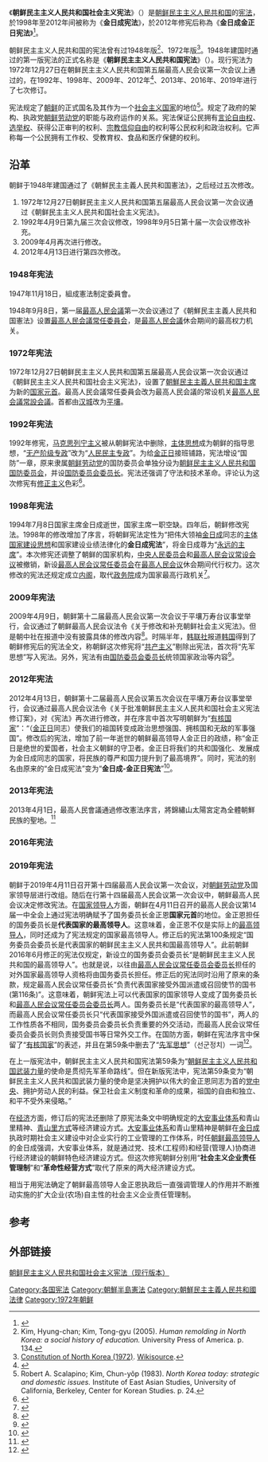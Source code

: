 {{noteta
|1=zh-cn:朝鲜民主主义人民共和国;zh-tw:朝鮮民主主義人民共和國
|2=zh-cn:朝鲜劳动党;zh-tw:朝鮮勞動黨
}}
{{Infobox constitution
| document_name        = 朝鲜民主主义人民共和国社会主义宪法
| image                = Constitution of North Korea.jpg
| image_alt            = 
| caption              = 
| orig_lang_code       = ko
| title_orig           = {{noitalic|조선민주주의인민공화국 사회주의헌법}}
| jurisdiction         = {{DPRK}}
| date_created         = 
| date_presented       = 1972年10月23日
| date_ratified        = 1972年12月27日
| date_effective       = 1972年12月27日
| date_repealed        = 
| system               = [[單一制|單一制]][[一黨專政|一黨專政]][[共和國|共和國]]
| branches             = 3個
| head_of_state        = [[朝鮮民主主義人民共和國國務委員會委員長|國務委員會委員長]]
| chambers             = 一院制（[[最高人民會議|最高人民會議]]）
| executive            = [[朝鮮總理列表|總理]]領導[[朝鲜民主主义人民共和国内阁|內閣]]
| courts               = [[朝鮮民主主義人民共和國中央裁判所|中央裁判所]]
| federalism           = 
| electoral_college    = 是（[[最高人民會議|最高人民會議]]）
| number_entrenchments = 
| date_legislature     = [[1972年朝鮮民主主義人民共和國最高人民會議選舉|1972年12月25日]]
| date_first_executive = 1972年12月27日
| date_first_court     = 1972年12月27日
| number_amendments    = 7次
| date_last_amended    = 2019年8月29日
| location_of_document = 
| commissioned         = [[朝鮮勞動黨中央委員會|朝鮮勞動黨中央委員會]]
| writer               = [[朝鮮勞動黨中央委員會|朝鮮勞動黨中央委員會]]
| signers              = [[最高人民會議|最高人民會議]]
| media_type           =
| supersedes           = 1948年憲法
}}
{{Wikisource|朝鮮民主主義人民共和國社會主義憲法 (2019年)}}
{{wikisourcelang|ko|조선민주주의인민공화국 사회주의 헌법}}
{{朝鲜政治}}

《'''朝鲜民主主义人民共和国社会主义宪法'''》（{{朝|조선민주주의인민공화국 사회주의헌법|朝鮮民主主義人民共和國社會主義憲法}}）是[[朝鲜民主主义人民共和国|朝鲜民主主义人民共和国]]的[[宪法|宪法]]，於1998年至2012年间被称为《'''金日成宪法'''》，於2012年修宪后称為《'''金日成金正日宪法'''》<ref>{{cite news|title=朝鲜首次将“拥有核武”写入宪法|url=http://realtime.zaobao.com/2012/06/jg120601_008.shtml|accessdate=2013-04-08|newspaper=联合早报|date=2012-06-01|deadurl=yes|archiveurl=https://web.archive.org/web/20120704071552/http://realtime.zaobao.com/2012/06/jg120601_008.shtml|archivedate=2012-07-04}}</ref>。

朝鲜民主主义人民共和国的宪法曾有过1948年版<ref>Kim, Hyung-chan; Kim, Tong-gyu (2005). ''Human remolding in North Korea: a social history of education.'' University Press of America. p. 134.</ref>、1972年版<ref>[[s:Constitution_of_North_Korea_(1972)|Constitution of North Korea (1972)]]. [[Wikisource|Wikisource]].</ref>。1948年建国时通过的第一版宪法的正式名称是《'''朝鲜民主主义人民共和国宪法'''》（{{lang|ko|조선민주주의인민공화국 헌법}}）。现行宪法为1972年12月27日在朝鲜民主主义人民共和国第五届最高人民会议第一次会议上通过的，在1992年、1998年、2009年、2012年<ref>{{cite web|title=朝鲜国家概况（最近更新时间：2012年12月）|url=http://www.fmprc.gov.cn/mfa_chn/gjhdq_603914/gj_603916/yz_603918/1206_604114/|work=国家和组织|publisher=中华人民共和国外交部|accessdate=2013-04-08|archive-date=2015-09-24|archive-url=https://web.archive.org/web/20150924044630/http://www.fmprc.gov.cn/mfa_chn/gjhdq_603914/gj_603916/yz_603918/1206_604114/|dead-url=no}}</ref>、2013年、2016年、2019年进行了七次修订。

宪法规定了[[朝鲜|朝鲜]]的正式国名及其作为一个[[社会主义国家|社会主义国家]]的地位<ref>Robert A. Scalapino; Kim, Chun-yŏp (1983). ''North Korea today: strategic and domestic issues.'' Institute of East Asian Studies, University of California, Berkeley, Center for Korean Studies. p. 24.</ref>。规定了政府的架构、执政党[[朝鲜劳动党|朝鲜劳动党]]的职能与政府运作的关系。宪法保证公民拥有[[言论自由|言论自由权]]、[[选举权|选举权]]、获得公正审判的权利、[[宗教自由|宗教信仰自由]]的权利等公民权利和政治权利。它声称每一个公民拥有工作权、受教育权、食品和医疗保健的权利。

==沿革==
朝鲜于1948年建国通过了《朝鮮民主主義人民共和国憲法》，之后经过五次修改。
# 1972年12月27日朝鲜民主主义人民共和国第五届最高人民会议第一次会议通过《朝鲜民主主义人民共和国社会主义宪法》。
# 1992年4月9日第九届三次会议修改，1998年9月5日第十届一次会议修改补充。
# 2009年4月再次进行修改。
# 2012年4月13日进行第四次修改。

=== 1948年宪法 ===

1947年11月18日，組成憲法制定委員會。

1948年9月8日，第一届[[最高人民会議|最高人民会議]]第一次会议通过了《朝鮮民主主義人民共和国憲法》设置[[最高人民会議常任委員会|最高人民会議常任委員会]]，是[[最高人民会議|最高人民会議]]休会期间的最高权力机关。
=== 1972年宪法 ===

1972年12月27日朝鲜民主主义人民共和国第五届最高人民会议第一次会议通过《朝鲜民主主义人民共和国社会主义宪法》，设置了[[朝鮮民主主義人民共和国主席|朝鮮民主主義人民共和国主席]]为新的[[国家元首|国家元首]]。最高人民会議常任委員会改为最高人民会議的常设机关[[最高人民会议常任委员会|最高人民会議常設会議]]。首都由[[汉城|汉城]]改为[[平壤|平壤]]。

=== 1992年宪法 ===
1992年修宪，[[马克思列宁主义|马克思列宁主义]]被从朝鲜宪法中删除，[[主体思想|主体思想]]成为朝鲜的指导思想，“[[无产阶级专政|无产阶级专政]]”改为“[[人民民主专政|人民民主专政]]”。为给[[金正日|金正日]]接班铺路，宪法增设“国防”一章，原来隶属[[朝鲜劳动党|朝鲜劳动党]]的国防委员会单独分设为[[朝鲜民主主义人民共和国国防委员会|朝鲜民主主义人民共和国国防委员会]]，并设[[朝鲜民主主义人民共和国国防委员会委员长|国防委员会委员长]]。宪法还强调了守法和技术革命。评论认为这次修宪有[[修正主义_(马克思主义)|修正主义]]色彩<ref>{{cite journal|author=赵博渊|title=“被修正”的朝鲜劳动党|journal=南风窗|year=2009|issue=24|url=http://www.nfcmag.com/article/1790.html|accessdate=2013-04-08|archive-url=https://web.archive.org/web/20150509110858/http://www.nfcmag.com/article/1790.html|archive-date=2015-05-09|dead-url=yes}}</ref>。

=== 1998年宪法 ===
1994年7月8日国家主席金日成逝世，国家主席一职空缺。四年后，朝鲜修改宪法。1998年的修改增加了序言，将朝鲜宪法定性为“把伟大领袖[[金日成|金日成]]同志的[[主体思想|主体国家建设思想]]和国家建设业绩法律化的'''金日成宪法'''”，将金日成尊为“[[共和國永遠的主席|永远的主席]]”。本次修宪还调整了朝鲜的国家机构，[[中央人民委员会|中央人民委员会]]和[[最高人民會議|最高人民会议常设会议]]被撤销，新设[[最高人民会议常任委员会|最高人民会议常任委员会]]在[[最高人民会议|最高人民会议]]休会期间代行权力。这次修改的宪法还规定成立[[朝鲜内阁|内阁]]，取代[[政务院|政务院]]成为国家最高行政机关<ref>{{cite news|title=朝鲜修改宪法|url=http://www.people.com.cn/english/9809/07/target/newfiles/F102.html|accessdate=2013-04-08|newspaper=人民日报|date=1998-09-07|archive-date=2020-09-21|archive-url=https://web.archive.org/web/20200921060740/http://www.people.com.cn/english/9809/07/target/newfiles/F102.html|dead-url=no}}</ref>。

=== 2009年宪法 ===
2009年4月9日，朝鲜第十二届最高人民会议第一次会议于平壤万寿台议事堂举行，会议通过了朝鲜最高人民会议法令《关于修改和补充朝鲜社会主义宪法》。但是朝中社在报道中没有披露具体的修改内容<ref>{{cite news|title=朝鲜最高人民会议决定修宪 金正日续任军事领袖|url=http://news.qq.com/a/20090409/001772.htm|accessdate=2013-04-08|newspaper=新华网|date=2009-04-09|archive-date=2015-11-19|archive-url=https://web.archive.org/web/20151119074059/http://news.qq.com/a/20090409/001772.htm|dead-url=no}}</ref>。时隔半年，[[韩联社|韩联社]]报道[[韩国|韩国]]得到了朝鲜修宪后的宪法全文，称朝鲜这次修宪将“[[共产主义|共产主义]]”剔除出宪法，首次将“先军思想”写入宪法。另外，宪法有由[[朝鲜民主主义人民共和国国防委员会委员长|国防委员会委员长]]统领国家政治等内容<ref>{{cite news|title=韩媒称朝鲜修宪去掉共产主义加入先军思想|url=http://news.163.com/09/0925/18/5K2VAH170001121M.html|accessdate=2013-04-08|newspaper=环球时报|date=2009-09-25|archive-url=https://web.archive.org/web/20141112142550/http://news.163.com/09/0925/18/5K2VAH170001121M.html|archive-date=2014-11-12|dead-url=yes}}</ref>。

=== 2012年宪法 ===
2012年4月13日，朝鲜第十二届最高人民会议第五次会议在平壤万寿台议事堂举行，会议通过最高人民会议法令《关于批准朝鲜民主主义人民共和国社会主义宪法修订案》，对《宪法》再次进行修改，并在序言中首次写明朝鲜为“[[拥有核武器的国家列表|有核国家]]”：“（[[金正日|金正日]]同志）使我们的祖国转变成政治思想强国、拥核国和无敌的军事强国”。修改后的宪法，增加了前一年逝世的朝鲜最高领导人金正日的政绩，称“金正日是绝世的爱国者，社会主义朝鲜的守卫者。金正日将我们的共和国强化、发展成为金日成同志的国家，将民族的尊严和国力提升到了最高境界”。同时，宪法的别名由原来的“金日成宪法”变为“'''金日成-金正日宪法'''”<ref>{{cite news|title=朝鲜新宪法加入金正日业绩 只在1992年修改1次|url=http://news.sohu.com/20120601/n344601232.shtml|accessdate=2013-04-08|newspaper=解放网-新闻晨报|date=2012-06-01|archive-date=2020-06-16|archive-url=https://web.archive.org/web/20200616202106/http://news.sohu.com/20120601/n344601232.shtml|dead-url=no}}</ref>。

=== 2013年宪法 ===
2013年4月1日，最高人民會議通過修改憲法序言，將錦繡山太陽宮定為全體朝鮮民族的聖地。<ref>{{cite web|title=朝鲜通过锦绣山太阳宫法 规定太阳宫为民族圣地|url=http://news.sina.com.cn/w/2013-04-02/091126711349.shtml|publisher=中新网|accessdate=2017-07-17|date=2013-04-02|archive-date=2020-09-21|archive-url=https://web.archive.org/web/20200921093536/http://news.sina.com.cn/w/2013-04-02/091126711349.shtml|dead-url=no}}</ref>

=== 2016年宪法 ===
===2019年宪法===
朝鲜于2019年4月11日召开第十四届最高人民会议第一次会议，对[[朝鲜劳动党|朝鲜劳动党]]及国家领导层进行改组。随后在行第十四届最高人民会议第一次会议中，朝鲜最高人民会议决定修改宪法。在[[国家领导人|国家领导人]]方面，朝鲜在4月11日召开的最高人民会议第14届一中全会上通过宪法明确赋予了国务委员长金正恩'''国家元首'''的地位。金正恩担任的国务委员长是'''代表国家的最高领导人'''。这意味着，金正恩不仅是实际上的[[最高领导人|最高领导人]]，同时还成为了宪法规定的国家最高领导人。修正后的宪法第100条规定“国务委员会委员长是代表国家的朝鲜民主主义人民共和国最高领导人”。此前朝鲜2016年6月修正的宪法仅规定，新设立的国务委员会委员长“是朝鲜民主主义人民共和国的最高领导人”。也就是说，以往由[[最高人民会议常任委员会委员长|最高人民会议常任委员会委员长]]担任的对外国家最高领导人资格将由国务委员长担任。修正后的宪法同时沿用了原来的条款，规定最高人民会议常任委员长“负责代表国家接受外国派遣或召回使节的国书(第116条)”。这意味着，朝鲜宪法上可以代表国家的国家领导人变成了国务委员长和[[最高人民会议常任委员会委员长|最高人民会议常任委员会委员长]]两人。国务委员长是“代表国家的最高领导人”，而最高人民会议常任委员长只“代表国家接受外国派遣或召回使节的国书”，两人的工作性质各不相同，国务委员会委员长负责重要的外交活动，而最高人民会议常任委员会委员长则负责接受国书等日常外交工作。在国防方面，朝鲜在宪法序言中保留了“[[有核国家|有核国家]]”的表述，并且在第59条中删去了“[[先军思想|先军思想]]”（선군정치）一词<ref>{{Cite web |url=https://www.guancha.cn/internation/2019_07_12_509235.shtml |title=朝鲜公布新宪法全文：删去“先军思想” |access-date=2019-07-13 |archive-date=2019-07-13 |archive-url=https://web.archive.org/web/20190713052332/https://www.guancha.cn/internation/2019_07_12_509235.shtml |dead-url=no }}</ref>。

在上一版宪法中，朝鲜民主主义人民共和国宪法第59条为“[[朝鲜人民军|朝鲜民主主义人民共和国武装力量]]的使命是贯彻先军革命路线”。但在新版宪法中，宪法第59条变为“朝鲜民主主义人民共和国武装力量的使命是坚决拥护以伟大的金正恩同志为首的[[党中央|党中央]]、拥护劳动人民的利益。保卫社会主义制度和革命的成果，祖国的自由和独立、和平不受外来侵略。”

在[[朝鲜经济|经济]]方面，修订后的宪法还删除了原宪法条文中明确规定的[[大安事业体系|大安事业体系]]和青山里精神、[[青山里方式|青山里方式]]等经济建设方式。[[大安事业体系|大安事业体系]]和青山里精神是朝鲜在[[金日成|金日成]]执政时期社会主义建设中对企业实行的工业管理的工作体系，时任[[朝鲜最高领导人|朝鲜最高领导人]]的金日成强调，大安事业体系，就是通过党、技术(工程师)和经营(管理人)协商进行经济建设的朝鲜特色经济建设方式。但这次修宪朝鲜分别用“'''社会主义企业责任管理制'''”和“'''革命性经营方式'''”取代了原来的两大经济建设方式。

相当于用宪法确定了朝鲜最高领导人金正恩执政后一直强调管理人的作用并不断推动实施的扩大企业(农场)自主性的社会主义企业责任管理制。

==参考==
{{reflist|40em}}

== 外部链接==
[http://www.naenara.com.kp/index.php/Main/index/ch/politics?arg_val=constitution 朝鲜民主主义人民共和国社会主义宪法（现行版本）] {{Wayback|url=http://www.naenara.com.kp/index.php/Main/index/ch/politics?arg_val=constitution |date=20210114095600 }}

{{亞洲題目|憲法}}
{{Authority control}}

[[Category:各国宪法|Category:各国宪法]]
[[Category:朝鮮半島憲法|Category:朝鮮半島憲法]]
[[Category:朝鮮民主主義人民共和國法律|Category:朝鮮民主主義人民共和國法律]]
[[Category:1972年朝鲜|Category:1972年朝鲜]]